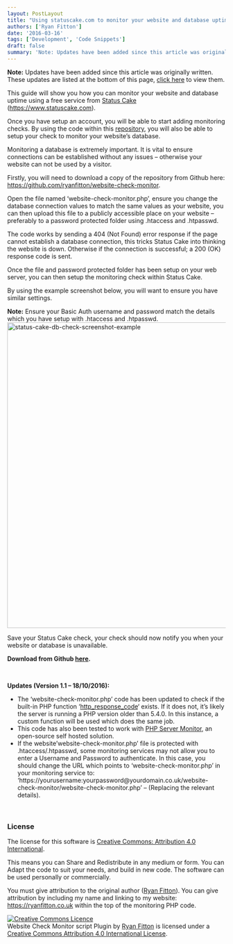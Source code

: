 ```yaml
---
layout: PostLayout
title: "Using statuscake.com to monitor your website and database uptime"
authors: ['Ryan Fitton']
date: '2016-03-16'
tags: ['Development', 'Code Snippets']
draft: false
summary: 'Note: Updates have been added since this article was originally written. These updates are listed at the bottom of this page, click here to view them. This guide will show you how you can monitor your website and database uptime using a free service from&nbsp;Status Cake (https://www.statuscake.com). Once you have setup an account, you will [&amp;hellip;]'
---
```


<p><strong>Note:</strong> Updates have been added since this article was originally written. These updates are listed at the bottom of this page, <a href="#article-updates">click here</a> to view them.</p>
<p>This guide will show you how you can monitor your website and database uptime using a free service from <a href="https://www.statuscake.com">Status Cake</a> (<a href="https://www.statuscake.com">https://www.statuscake.com</a>).</p>
<p>Once you have setup an account, you will be able to start adding monitoring checks. By using the code within this <a href="https://github.com/ryanfitton/website-check-monitor">repository</a>, you will also be able to setup your check to monitor your website&#8217;s database.</p>
<p>Monitoring a database is extremely important. It is vital to ensure connections can be established without any issues &#8211; otherwise your website can not be used by a visitor.</p>
<p>Firstly, you will need to download a copy of the repository from Github here: <a href="https://github.com/ryanfitton/website-check-monitor">https://github.com/ryanfitton/website-check-monitor</a>.</p>
<p>Open the file named &#8216;website-check-monitor.php&#8217;, ensure you change the database connection values to match the same values as your website, you can then upload this file to a publicly accessible place on your website &#8211; preferably to a password protected folder using .htaccess and .htpasswd.</p>
<p>The code works by sending a 404 (Not Found) error response if the page cannot establish a database connection, this tricks Status Cake into thinking the website is down. Otherwise if the connection is successful; a 200 (OK) response code is sent.</p>
<p>Once the file and password protected folder has been setup on your web server, you can then setup the monitoring check within Status Cake.</p>
<p>By using the example screenshot below, you will want to ensure you have similar settings.</p>
<p><strong>Note:</strong> Ensure your Basic Auth username and password match the details which you have setup with .htaccess and .htpasswd.<br />
<a href="/static/img/blog/2016/02/status-cake-db-check-screenshot-example.png" rel="attachment wp-att-376"><img loading="lazy"  src="/static/img/blog/2016/02/status-cake-db-check-screenshot-example-1024x704.png" alt="status-cake-db-check-screenshot-example" width="1024" height="704" srcset="/static/img/blog/2016/02/status-cake-db-check-screenshot-example-1024x704.png 1024w, /static/img/blog/2016/02/status-cake-db-check-screenshot-example-300x206.png 300w, /static/img/blog/2016/02/status-cake-db-check-screenshot-example-768x528.png 768w, /static/img/blog/2016/02/status-cake-db-check-screenshot-example.png 1304w" sizes="(max-width: 1024px) 100vw, 1024px" /></a></p>
<p>Save your Status Cake check, your check should now notify you when your website or database is unavailable.</p>
<p><strong>Download from Github <a href="https://github.com/ryanfitton/website-check-monitor">here</a>.</strong></p>
<p>&nbsp;</p>
<p><span id="article-updates"><strong>Updates (Version 1.1 &#8211; 18/10/2016):</strong></span></p>
<ul>
<li>The &#8216;website-check-monitor.php&#8217; code has been updated to check if the built-in PHP function &#8216;<a href="http://php.net/manual/en/function.http-response-code.php">http_response_code</a>&#8216; exists. If it does not, it&#8217;s likely the server is running a PHP version older than 5.4.0. In this instance, a custom function will be used which does the same job.</li>
<li>This code has also been tested to work with <a href="http://www.phpservermonitor.org/" target="_blank" rel="noopener">PHP Server Monitor</a>, an open-source self hosted solution.</li>
<li>If the website&#8217;website-check-monitor.php&#8217; file is protected with .htaccess/.htpasswd, some monitoring services may not allow you to enter a Username and Password to authenticate. In this case, you should change the URL which points to &#8216;website-check-monitor.php&#8217; in your monitoring service to: &#8216;https://yourusername:yourpassword@yourdomain.co.uk/website-check-monitor/website-check-monitor.php&#8217; &#8211; (Replacing the relevant details).</li>
</ul>
<p>&nbsp;</p>
<h3>License</h3>
<p>The license for this software is <a href="https://creativecommons.org/licenses/by/4.0/">Creative Commons: Attribution 4.0 International</a>.</p>
<p>This means you can Share and Redistribute in any medium or form. You can Adapt the code to suit your needs, and build in new code. The software can be used personally or commercially.</p>
<p>You must give attribution to the original author (<a href="https://ryanfitton.co.uk">Ryan Fitton</a>). You can give attribution by including my name and linking to my website: <a href="https://ryanfitton.co.uk">https://ryanfitton.co.uk</a> within the top of the monitoring PHP code.</p>
<p><a href="http://creativecommons.org/licenses/by/4.0/" rel="license"><img style="border-width: 0;" src="https://i.creativecommons.org/l/by/4.0/88x31.png" alt="Creative Commons Licence" /></a><br />
Website Check Monitor script Plugin by <a href="https://ryanfitton.co.uk/blog/using-statuscake-com-to-monitor-your-website-and-database-uptime/" rel="cc:attributionURL">Ryan Fitton</a> is licensed under a <a href="http://creativecommons.org/licenses/by/4.0/" rel="license">Creative Commons Attribution 4.0 International License</a>.</p>